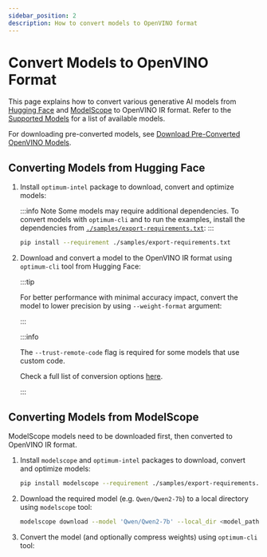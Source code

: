 ```yaml
---
sidebar_position: 2
description: How to convert models to OpenVINO format
---
```



# Convert Models to OpenVINO Format

This page explains how to convert various generative AI models from [Hugging Face](https://huggingface.co/) and [ModelScope](https://modelscope.cn/) to OpenVINO IR format.
Refer to the [Supported Models](../../supported-models/index.mdx) for a list of available models.

For downloading pre-converted models, see [Download Pre-Converted OpenVINO Models](./download-openvino-models.mdx).

## Converting Models from Hugging Face

1. Install `optimum-intel` package to download, convert and optimize models:

    :::info Note
    Some models may require additional dependencies.
    To convert models with `optimum-cli` and to run the examples, install the dependencies from [`./samples/export-requirements.txt`](https://github.com/openvinotoolkit/openvino.genai/blob/master/samples/export-requirements.txt):
    :::

    ```bash
    pip install --requirement ./samples/export-requirements.txt
    ```

2. Download and convert a model to the OpenVINO IR format using `optimum-cli` tool from Hugging Face:
    <OptimumCLI />

    :::tip

    For better performance with minimal accuracy impact, convert the model to lower precision by using `--weight-format` argument:

    <Tabs groupId="export-precision">
        <TabItem label="INT4" value="int4">
            <OptimumCLI weightFormat='int4' />
        </TabItem>
        <TabItem label="INT8" value="int8">
            <OptimumCLI weightFormat='int8' />
        </TabItem>
        <TabItem label="FP16" value="fp16">
            <OptimumCLI weightFormat='fp16' />
        </TabItem>
    </Tabs>

    :::

    :::info

    The `--trust-remote-code` flag is required for some models that use custom code.

    Check a full list of conversion options [here](https://huggingface.co/docs/optimum/en/intel/openvino/export).

    :::

## Converting Models from ModelScope

ModelScope models need to be downloaded first, then converted to OpenVINO IR format.

1. Install `modelscope` and `optimum-intel` packages to download, convert and optimize models:
    ```bash
    pip install modelscope --requirement ./samples/export-requirements.txt
    ```
2. Download the required model (e.g. `Qwen/Qwen2-7b`) to a local directory using `modelscope` tool:
    ```bash
    modelscope download --model 'Qwen/Qwen2-7b' --local_dir <model_path>
    ```
3. Convert the model (and optionally compress weights) using `optimum-cli` tool:
    <OptimumCLI model='<model_path>' weightFormat='int4' />

<UseCasesNote />
